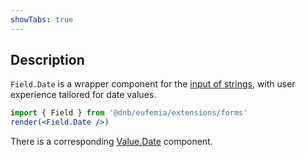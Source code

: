 ```yaml
---
showTabs: true
---
```


## Description

`Field.Date` is a wrapper component for the [input of strings](/uilib/extensions/forms/base-fields/String), with user experience tailored for date values.

```jsx
import { Field } from '@dnb/eufemia/extensions/forms'
render(<Field.Date />)
```

There is a corresponding [Value.Date](/uilib/extensions/forms/Value/Date) component.

